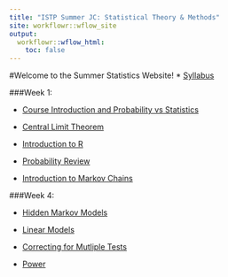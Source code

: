 ```yaml
---
title: "ISTP Summer JC: Statistical Theory & Methods"
site: workflowr::wflow_site
output:
  workflowr::wflow_html:
    toc: false
---
```

#Welcome to the Summer Statistics Website! 
* [Syllabus](syllabus.html) 

###Week 1:

* [Course Introduction and Probability vs Statistics](introCourse.html)

* [Central Limit Theorem](CLT.html)

* [Introduction to R](introR.html)

* [Probability Review](ProbabilityReview.html)

* [Introduction to Markov Chains](markov.html)

###Week 4:

* [Hidden Markov Models](HMM.html)

* [Linear Models](linearRegression.html)

* [Correcting for Mutliple Tests](multipleTesting.html)

* [Power](powerAnalyses.html)
